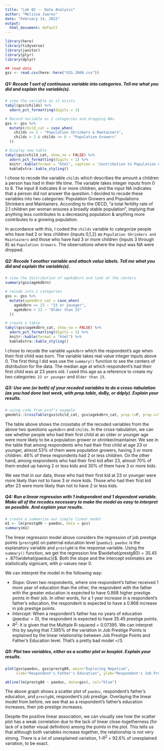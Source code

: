 ```yaml
---
title: "Lab 02 -- Data Analysis"
author: "Melissa Juarez"
date: "February 14, 2022"
output:
  html_document: default
---
```


```r
library(here)
library(tidyverse)
library(janitor)
library(plyr)
library(dplyr)

## read data
gss <- read.csv(here::here("GSS.2006.csv"))
```

##### Q1: Recode 1 *sort of* continuous variable into categories. Tell me what you did and explain the variable(s).

```r
# view the variable as it exists
tabyl(gss$childs) %>%
  adorn_pct_formatting(digits = 1)

# Record Variable as 2 categories and dropping NAs
gss <- gss %>% 
  mutate(child_cat = case_when(
    childs <= 2 ~ "Population Shrinkers & Mantainers",
    childs > 2 & childs <= 8 ~ "Population Growers"
  ))

# Display new table
tabyl(gss$child_cat, show_na = FALSE) %>%
  adorn_pct_formatting(digits = 1) %>%
  knitr::kable(format = "html", caption = 'Contribution to Population Growth among 2006 GSS Respondents') %>%
  kableExtra::kable_styling()

```

I chose to recode the variable `childs` which describes the amount a children a person has had in their life time. The variable takes integer inputs from 0 to 8. The input 8 indicates 8 or more children, and the input NA indicates that a person did not answer the question. I decided to recode these variables into two categories: Population Growers and Populations Shrinkers and Maintainers. According to the OECD, "a total fertility rate of 2.1 children per woman ensures a broadly stable population", implying that anything less contributes to a decreasing population & anything more contributes to a growing population.

In accordance with this, I coded the `childs` variable to categorize people who have had 2 or less children {inputs 0,1,2} as `Population Shrinkers and Maintainers` and those who have had 3 or more children {inputs 3 through 8} as `Population Growers`. The observations where the input was NA were dropped.

##### Q2: Recode 1 another variable and attach value labels. Tell me what you did and explain the variable(s).

```r
# view the distribution of agekdborn and look at the centers
summary(gss$agekdbrn)

# recode into 2 categories
gss <- gss %>% 
  mutate(agekdbrn_cat = case_when(
    agekdbrn <= 23 ~ "23 or younger",
    agekdbrn > 23 ~ "Older than 23"
  ))

# create a table
tabyl(gss$agekdbrn_cat, show_na = FALSE) %>%
  adorn_pct_formatting(digits = 1) %>%
  knitr::kable(format = "html") %>%
  kableExtra::kable_styling()
```

I chose to recode the variable `agekdbrn` which the respondent's age when their first child was born. The variable takes real value integer inputs above 0. The first thing I did was use the `summary()` function to see the centers of distribution for the data. The median age at which respondent's had their first child was at 23 years old. I used this age as a reference to create my two categories: `23 or younger` and `Older than 23`.

##### Q3: Use one (or both) of your recoded variables to do a cross-tabulation (as you had done last week, with prop.table, doBy, or ddply). Explain your results.

```r
# using code from prof's example
gmodels::CrossTable(gss$child_cat, gss$agekdbrn_cat, prop.r=F, prop.c=T, prop.t=F, prop.chisq=F, format="SPSS") 
```

The table above shows the crosstabs of the recoded variables from the above two questions `agekdbrn` and `childs`. In the cross-tabulation, we can see whether people who had their first child at an older or younger age were more likely to be a population grower or shrinker/maintainer. We see in the table that among respondents who had their first child at age 23 or younger, almost 53% of them were population growers, having 3 or more children. 46% of these respondents had 2 or less children. On the other hand, among respondents who had their first kid after 23, almost 70% of them ended up having 2 or less kids and 30% of them have 3 or more kids.

We see that in our data, those who had their first kid at 23 or younger were more likely than not to have 3 or more kids. Those who had their first kid after 23 were more likely than not to have 2 or less kids.

##### Q4: Run a linear regression with 1 independent and 1 dependent variable. Make all of the recodes necessary to make the model as easy to interpret as possible. And explain your results.

```r
# create & summarize our simple linear model
m1 <- lm(prestg80 ~ paeduc, data = gss)
summary(m1)

```

The linear regression model above considers the regression of job prestige points (`prestg80`) on paternal education level (`paeduc`). `paeduc` is the explanatory variable and `prestg80` is the response variable. Using the `summary()` function, we get the regression line $\widehat{prestg80} = 35.45 + .87(\widehat{paeduc})$. Both the slope and the intercept estimates are statistically signicant, with p-values near 0.

We can interpret the model in the following way:

-   *Slope:* Given two respondents, where one respondent's father received 1 more year of education than the other, the respondent with the father with the greater education is expected to have 0.868 higher prestige points in their job. In other words, for a 1 year increase in a respondent's father's education, the respondent is expected to have a 0.868 increase in job prestige points.
-   *Intercept:* When a respondent's father has no years of education ($paeduc = 0$), the respondent is expected to have 35.45 prestige points.
-   *$R^2$:* It is given that the Multiple R-squared = 0.07395. We can interpret this by saying that 7.395% of the variation in Job Prestige Points is explained by the linear relationship between Job Prestige Points and Father's Education level. That's a pretty bad model </3.

##### Q5: Plot two variables, either as a scatter plot or boxplot. Explain your results.

```r

plot(gss$paeduc, gss$prestg80, main="Exploring Nepotism",
     xlab="Respondent's Father's Education", ylab="Respondent's Job Prestige", pch=19) ## scatter X and Y ##

abline(lm(prestg80 ~ paeduc, data=gss), col="blue") 

```

The above graph shows a scatter plot of `paeduc`, respondent's father's education, and `prestg80`, respondent's job prestige. Overlaying the linear model from before, we see that as a respondent's father's education increases, their job prestige increases. 

Despite the positive linear association, we can visually see  how the scatter plot has a weak correlation due to the lack of linear close-togetherness (for lack of a better visual definition) among the points in the plot. This tells us that although both variables increase together, the relationship is not very strong. There is a lot of unexplained variation, 1-$R^2$ = 92.6% of unexplained variation, to be exact.